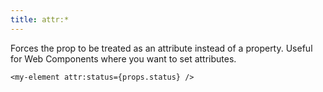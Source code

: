 ```yaml
---
title: attr:*
---
```


Forces the prop to be treated as an attribute instead of a property. Useful for Web Components where you want to set attributes.

```tsx
<my-element attr:status={props.status} />
```
